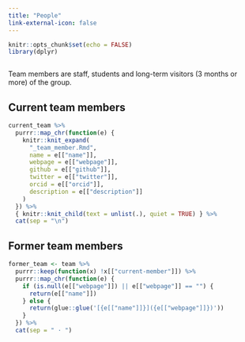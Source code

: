 ```yaml
---
title: "People"
link-external-icon: false
---
```


```r
knitr::opts_chunk$set(echo = FALSE)
library(dplyr)
```

```r
```

Team members are staff, students and long-term visitors (3 months or more) of the group.

## Current team members

```r
current_team %>%
  purrr::map_chr(function(e) {
    knitr::knit_expand(
      "_team_member.Rmd", 
      name = e[["name"]],
      webpage = e[["webpage"]],
      github = e[["github"]],
      twitter = e[["twitter"]],
      orcid = e[["orcid"]],
      description = e[["description"]]
    )
  }) %>%
  { knitr::knit_child(text = unlist(.), quiet = TRUE) } %>%
  cat(sep = "\n")
```

## Former team members

```r
former_team <- team %>%
  purrr::keep(function(x) !x[["current-member"]]) %>%
  purrr::map_chr(function(e) {
    if (is.null(e[["webpage"]]) || e[["webpage"]] == "") {
      return(e[["name"]])
    } else {
      return(glue::glue('[{e[["name"]]}]({e[["webpage"]]})'))
    }
  }) %>%
  cat(sep = " · ")
```
